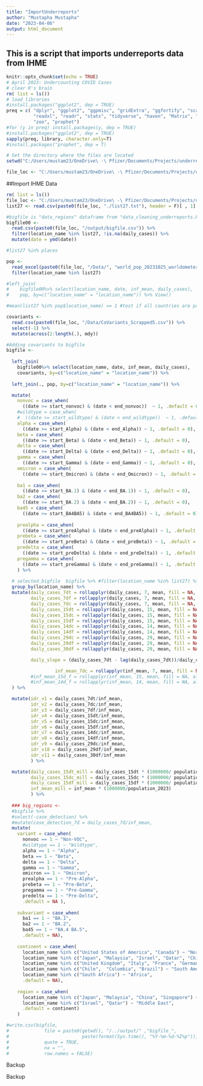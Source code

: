 ```yaml
---
title: "ImportUnderreports"
author: "Mustapha Mustapha"
date: "2023-04-06"
output: html_document
---
```

## This is a script that imports underreports data from IHME

```r
knitr::opts_chunk$set(echo = TRUE)
# April 2023: Undercounting COVID Cases
# clear R's brain
rm( list = ls())
# load libraries
#install.packages("ggplot2", dep = TRUE)
preq = c( "dplyr", "ggplot2", "ggpmisc", "gridExtra", "ggfortify", "scales", 
          "readxl", "readr", "stats", "tidyverse", "haven", "Matrix", "foreign",
          "zoo", "prophet")
#for (y in preq) install.packages(y, dep = TRUE)
#install.packages("ggplot2", dep = TRUE)
sapply(preq, library, character.only=T)
#install.packages("prophet", dep = T)

# Set the directory where the files are located
setwd("C:/Users/mustam23/OneDrive\ -\ Pfizer/Documents/Projects/underreporting") #setwd("G:/My\ Drive/Documents/R_github/underreporting/")

file_loc <- "C:/Users/mustam23/OneDrive\ -\ Pfizer/Documents/Projects/underreporting"
```

##Import IHME Data
```r
rm( list = ls())
file_loc <- "C:/Users/mustam23/OneDrive\ -\ Pfizer/Documents/Projects/underreporting"
list27 <- read.csv(paste0(file_loc, "./list27.txt"), header = F)[ , 1]

#bigfile is "data_regions" dataframe from "data_cleaning_underreports.Rmd"
bigfile00 <- 
  read.csv(paste0(file_loc, "/output/bigfile.csv")) %>% 
  filter(location_name %in% list27, !is.na(daily_cases)) %>% 
  mutate(date = ymd(date))

#list27 %in% places
```

```r
pop <- 
  read_excel(paste0(file_loc, "/Data/", "world_pop_20231025_worldometer.xlsx")) %>% 
  filter(location_name %in% list27)

#left_join(
#    bigfile00%>% select(location_name, date, inf_mean, daily_cases),
#    pop, by=c("location_name" = "location_name")) %>% View()

#mean(list27 %in% pop$location_name) == 1 #test if all countries are present

```

```r
covariants <- 
  read.csv(paste0(file_loc, "/Data/CoVariants_Scrapped5.csv")) %>% 
  select(-1) %>% 
  mutate(across(2:length(.), mdy)) 
```

```r
#Adding covariants to bigfile
bigfile <- 
  
  left_join(
    bigfile00%>% select(location_name, date, inf_mean, daily_cases),
    covariants, by=c("location_name" = "location_name")) %>% 
  
  left_join(., pop, by=c("location_name" = "location_name")) %>% 

  mutate(
    nonvoc = case_when(
      ((date >= start_nonvoc) & (date < end_nonvoc))  ~ 1, .default = 0),
    #wildtype = case_when(
    #  ((date >= start_wildtype) & (date < end_wildtype))  ~ 1, .default = 0),
    alpha = case_when(
      ((date >= start_Alpha) & (date < end_Alpha)) ~ 1, .default = 0),
    beta = case_when(
      ((date >= start_Beta) & (date < end_Beta)) ~ 1, .default = 0),
    delta = case_when(
      ((date >= start_Delta) & (date < end_Delta)) ~ 1, .default = 0),
    gamma = case_when(
      ((date >= start_Gamma) & (date < end_Gamma)) ~ 1, .default = 0),
    omicron = case_when(
      ((date >= start_Omicron) & (date < end_Omicron)) ~ 1, .default = 0),
    
    ba1 = case_when(
      ((date >= start_BA.1) & (date < end_BA.1)) ~ 1, .default = 0),
    ba2 = case_when(
      ((date >= start_BA.2) & (date < end_BA.2)) ~ 1, .default = 0),
    ba45 = case_when(
      ((date >= start_BA4BA5) & (date < end_BA4BA5)) ~ 1, .default = 0),
   
    prealpha = case_when(
      ((date >= start_preAlpha) & (date < end_preAlpha)) ~ 1, .default = 0),
    prebeta = case_when(
      ((date >= start_preBeta) & (date < end_preBeta)) ~ 1, .default = 0),
    predelta = case_when(
      ((date >= start_preDelta) & (date < end_preDelta)) ~ 1, .default = 0),
    pregamma = case_when(
      ((date >= start_preGamma) & (date < end_preGamma)) ~ 1, .default = 0)
    ) %>% 
  
  # selected_bigfile  bigfile %>% #filter(location_name %in% list27) %>% 
  group_by(location_name) %>%
  mutate(daily_cases_7dt = rollapplyr(daily_cases, 7, mean, fill = NA, align = "right"),
         daily_cases_7df = rollapplyr(daily_cases, 7, mean, fill = NA, align = "left"),
         daily_cases_7dc = rollapplyr(daily_cases, 7, mean, fill = NA, align = "center"),
         daily_cases_15dt = rollapplyr(daily_cases, 15, mean, fill = NA, align = "right"),
         daily_cases_15dc = rollapplyr(daily_cases, 15, mean, fill = NA, align = "center"),
         daily_cases_15df = rollapplyr(daily_cases, 15, mean, fill = NA, align = "left"),
         daily_cases_14dc = rollapplyr(daily_cases, 14, mean, fill = NA, align = "left"),
         daily_cases_14df = rollapplyr(daily_cases, 14, mean, fill = NA, align = "left"),
         daily_cases_29dc = rollapplyr(daily_cases, 29, mean, fill = NA, align = "center"),
         daily_cases_29df = rollapplyr(daily_cases, 29, mean, fill = NA, align = "left"),
         daily_cases_30df = rollapplyr(daily_cases, 29, mean, fill = NA, align = "left"),

         daily_slope = (daily_cases_7dt - lag(daily_cases_7dt))/daily_cases_7dt,

                  inf_mean_7dc = rollapplyr(inf_mean, 7, mean, fill = NA, align = "center"),
         #inf_mean_15d_f = rollapplyr(inf_mean, 15, mean, fill = NA, align = "left"),
         #inf_mean_14d_f = rollapplyr(inf_mean, 14, mean, fill = NA, align = "left")
  ) %>%

  mutate(idr_v1 = daily_cases_7dt/inf_mean,
         idr_v2 = daily_cases_7dc/inf_mean,
         idr_v3 = daily_cases_7df/inf_mean,
         idr_v4 = daily_cases_15dt/inf_mean,
         idr_v5 = daily_cases_15dc/inf_mean,
         idr_v6 = daily_cases_15df/inf_mean,
         idr_v7 = daily_cases_14dc/inf_mean,
         idr_v8 = daily_cases_14df/inf_mean,
         idr_v9 = daily_cases_29dc/inf_mean,
         idr_v10 = daily_cases_29df/inf_mean,
         idr_v11 = daily_cases_30df/inf_mean
         ) %>%

  mutate(daily_cases_15dt_mill = daily_cases_15dt * (1000000/ population_2023),
         daily_cases_15dc_mill = daily_cases_15dc * (1000000/ population_2023),
         daily_cases_15df_mill = daily_cases_15df * (1000000/ population_2023),
         inf_mean_mill = inf_mean * (1000000/population_2023)
         ) %>%
  
  ### big_regions <- 
  #bigfile %>%
  #select(-case_detection) %>%
  #mutate(case_detection_7d = daily_cases_7d/inf_mean,
  mutate( 
    variant = case_when(
      nonvoc == 1 ~ "Non-VOC",
      #wildtype == 1 ~ "Wildtype",
      alpha == 1 ~ "Alpha",
      beta == 1 ~ "Beta",
      delta == 1 ~ "Delta",
      gamma == 1 ~ "Gamma",
      omicron == 1 ~ "Omicron",
      prealpha == 1 ~ "Pre-Alpha",
      prebeta == 1 ~ "Pre-Beta",
      pregamma == 1 ~ "Pre-Gamma",
      predelta == 1 ~ "Pre-Delta",
      .default = NA ),
    
    subvariant = case_when(
      ba1 == 1 ~ "BA.1",
      ba2 == 1 ~ "BA.2",
      ba45 == 1 ~ "BA.4 BA.5",
      .default = NA),
    
    continent = case_when(
      location_name %in% c("United States of America", "Canada") ~ "North America",
      location_name %in% c("Japan", "Malaysia", "Israel", "Qatar", "China", "Singapore") ~ "Asia",
      location_name %in% c("United Kingdom", "Italy", "France", "Germany", "Spain", "Denmark", "Finland", "Sweden", "Netherlands", "Belgium", "Greece", "Austria", "Portugal", "Ireland", "Luxembourg") ~ "Europe",
      location_name %in% c("Chile",  "Colombia", "Brazil") ~ "South America",
      location_name %in% c("South Africa") ~ "Africa",
      .default = NA),
    
    region = case_when(
      location_name %in% c("Japan", "Malaysia", "China", "Singapore") ~ "East Asia",
      location_name %in% c("Israel", "Qatar") ~ "Middle East",
      .default = continent)
    )

#write.csv(bigfile, 
#             file = paste0(getwd(), "/../output/" ,"bigfile_", 
#                           paste(format(Sys.time(), "%Y-%m-%d-%I%p")), ".csv"),
#             quote = TRUE,
#             na = "",
#             row.names = FALSE)

```


############################### Backup ##################################
############################### Backup ##################################
